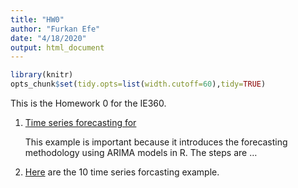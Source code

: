 ```yaml
---
title: "HW0"
author: "Furkan Efe"
date: "4/18/2020"
output: html_document
---
```


```r
library(knitr)
opts_chunk$set(tidy.opts=list(width.cutoff=60),tidy=TRUE)
```

This is the Homework 0 for the IE360.

1. [Time series forecasting for ](https://blogs.oracle.com/datascience/introduction-to-forecasting-with-arima-in-r)

    This example is important because it introduces the forecasting methodology using ARIMA models in R. The steps are ...

2. [Here](https://machinelearningmastery.com/time-series-forecasting/) are the 10 time series forcasting example.
